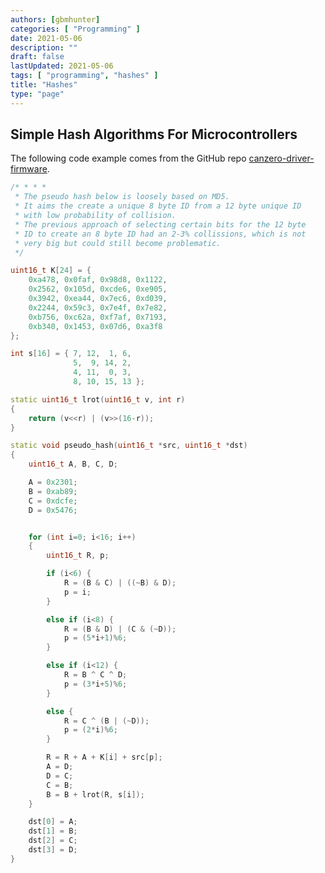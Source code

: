 ```yaml
---
authors: [gbmhunter]
categories: [ "Programming" ]
date: 2021-05-06
description: ""
draft: false
lastUpdated: 2021-05-06
tags: [ "programming", "hashes" ]
title: "Hashes"
type: "page"
---
```



<WarningIsNotes />

## Simple Hash Algorithms For Microcontrollers

The following code example comes from the GitHub repo [canzero-driver-firmware](https://github.com/omzlo/canzero-driver-firmware/).

```c++
/* * * * 
 * The pseudo hash below is loosely based on MD5.
 * It aims the create a unique 8 byte ID from a 12 byte unique ID
 * with low probability of collision.
 * The previous approach of selecting certain bits for the 12 byte
 * ID to create an 8 byte ID had an 2-3% collissions, which is not
 * very big but could still become problematic.
 */

uint16_t K[24] = {
    0xa478, 0x0faf, 0x98d8, 0x1122,
    0x2562, 0x105d, 0xcde6, 0xe905,
    0x3942, 0xea44, 0x7ec6, 0xd039,
    0x2244, 0x59c3, 0x7e4f, 0x7e82,
    0xb756, 0xc62a, 0xf7af, 0x7193,
    0xb340, 0x1453, 0x07d6, 0xa3f8
};

int s[16] = { 7, 12,  1, 6,
              5,  9, 14, 2,
              4, 11,  0, 3,
              8, 10, 15, 13 };

static uint16_t lrot(uint16_t v, int r)
{
    return (v<<r) | (v>>(16-r));
}

static void pseudo_hash(uint16_t *src, uint16_t *dst)
{
    uint16_t A, B, C, D;

    A = 0x2301;
    B = 0xab89;
    C = 0xdcfe;
    D = 0x5476;


    for (int i=0; i<16; i++)
    {
        uint16_t R, p;

        if (i<6) {
            R = (B & C) | ((~B) & D);
            p = i;
        }

        else if (i<8) {
            R = (B & D) | (C & (~D));
            p = (5*i+1)%6;
        }

        else if (i<12) {
            R = B ^ C ^ D;
            p = (3*i+5)%6;
        }

        else {
            R = C ^ (B | (~D));
            p = (2*i)%6;
        }

        R = R + A + K[i] + src[p];
        A = D;
        D = C;
        C = B;
        B = B + lrot(R, s[i]);
    }

    dst[0] = A;
    dst[1] = B;
    dst[2] = C;
    dst[3] = D;
}
```